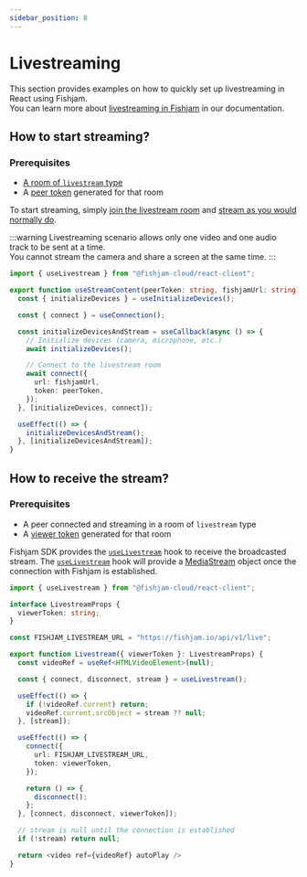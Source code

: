 ```yaml
---
sidebar_position: 8
---
```


# Livestreaming

This section provides examples on how to quickly set up livestreaming in React using Fishjam.  
You can learn more about [livestreaming in Fishjam](/livestreaming) in our documentation.

## How to start streaming?

### Prerequisites

- [A room of `livestream` type](/livestreaming)
- A [peer token](/glossary#peer-token) generated for that room

To start streaming, simply [join the livestream room](/react/connecting) and [stream as you would normally do](/react/start-streaming).

:::warning
Livestreaming scenario allows only one video and one audio track to be sent at a time.  
You cannot stream the camera and share a screen at the same time.
:::

```ts
import { useLivestream } from "@fishjam-cloud/react-client";

export function useStreamContent(peerToken: string, fishjamUrl: string) {
  const { initializeDevices } = useInitializeDevices();

  const { connect } = useConnection();

  const initializeDevicesAndStream = useCallback(async () => {
    // Initialize devices (camera, microphone, etc.)
    await initializeDevices();

    // Connect to the livestream room
    await connect({
      url: fishjamUrl,
      token: peerToken,
    });
  }, [initializeDevices, connect]);

  useEffect(() => {
    initializeDevicesAndStream();
  }, [initializeDevicesAndStream]);
}
```

## How to receive the stream?

### Prerequisites

- A peer connected and streaming in a room of `livestream` type
- A [viewer token](/livestreaming) generated for that room

Fishjam SDK provides the [`useLivestream`](/api/web/functions/useLivestream) hook to receive the broadcasted stream.
The [`useLivestream`](/api/web/functions/useLivestream) hook will provide a [MediaStream](https://developer.mozilla.org/en-US/docs/Web/API/MediaStream) object once the connection with Fishjam is established.

```ts
import { useLivestream } from "@fishjam-cloud/react-client";

interface LivestreamProps {
  viewerToken: string;
}

const FISHJAM_LIVESTREAM_URL = "https://fishjam.io/api/v1/live";

export function Livestream({ viewerToken }: LivestreamProps) {
  const videoRef = useRef<HTMLVideoElement>(null);

  const { connect, disconnect, stream } = useLivestream();

  useEffect(() => {
    if (!videoRef.current) return;
    videoRef.current.srcObject = stream ?? null;
  }, [stream]);

  useEffect(() => {
    connect({
      url: FISHJAM_LIVESTREAM_URL,
      token: viewerToken,
    });

    return () => {
      disconnect();
    };
  }, [connect, disconnect, viewerToken]);

  // stream is null until the connection is established
  if (!stream) return null;

  return <video ref={videoRef} autoPlay />
}
```
